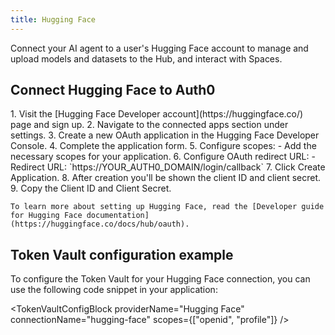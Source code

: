 ```yaml
---
title: Hugging Face
---
```



Connect your AI agent to a user's Hugging Face account to manage and upload models and datasets to the Hub, and interact with Spaces.

## Connect Hugging Face to Auth0

<Steps>
  <Step title="Hugging Face setup">
    1. Visit the [Hugging Face Developer account](https://huggingface.co/) page and sign up.
    2. Navigate to the connected apps section under settings.
    3. Create a new OAuth application in the Hugging Face Developer Console.
    4. Complete the application form.
    5. Configure scopes:
       - Add the necessary scopes for your application.
    6. Configure OAuth redirect URL:
       - Redirect URL: `https://YOUR_AUTH0_DOMAIN/login/callback`
       <FindDomainInfoBlock />
    7. Click Create Application.
    8. After creation you'll be shown the client ID and client secret.
    9. Copy the Client ID and Client Secret.

    To learn more about setting up Hugging Face, read the [Developer guide for Hugging Face documentation](https://huggingface.co/docs/hub/oauth).
  </Step>
  <Step title="Auth0 setup">
    <Auth0SetupBlock providerName="Hugging Face"  />
  </Step>
</Steps>

<IntegrationInfoBlock providerName="Hugging Face" />

## Token Vault configuration example

To configure the Token Vault for your Hugging Face connection, you can use the following code snippet in your application:

<TokenVaultConfigBlock 
  providerName="Hugging Face"
  connectionName="hugging-face"
  scopes={["openid", "profile"]}
/>

<NextStepsBlock />
